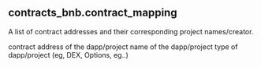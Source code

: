 ## contracts_bnb.contract_mapping 
A list of contract addresses and their corresponding project names/creator.

<ParamField path="contract_address">
contract address of the dapp/project
</ParamField>
<ParamField path="project_name">
name of the dapp/project
</ParamField>
<ParamField path="project_type">
type of dapp/project (eg, DEX, Options, eg..)
</ParamField>
